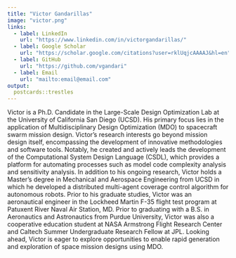 ```yaml
---
title: "Victor Gandarillas"
image: "victor.png"
links:
  - label: LinkedIn
    url: "https://www.linkedin.com/in/victorgandarillas/"
  - label: Google Scholar
    url: "https://scholar.google.com/citations?user=rklUqjcAAAAJ&hl=en"
  - label: GitHub
    url: "https://github.com/vgandari"
  - label: Email
    url: "mailto:email@email.com"
output:
  postcards::trestles
---
```

 
Victor is a Ph.D. Candidate in the Large-Scale Design Optimization Lab at the 
University of California San Diego (UCSD). His primary focus lies in the 
application of Multidisciplinary Design Optimization (MDO) to spacecraft swarm 
mission design. Victor's research interests go beyond mission design itself, 
encompassing the development of innovative methodologies and software tools. 
Notably, he created and actively leads the development of the Computational 
System Design Language (CSDL), which provides a platform for automating 
processes such as model code complexity analysis and sensitivity analysis. In 
addition to his ongoing research, Victor holds a Master's degree in Mechanical 
and Aerospace Engineering from UCSD in which he developed a distributed 
multi-agent coverage control algorithm for autonomous robots. Prior to his 
graduate studies, Victor was an aeronautical engineer in the Lockheed Martin 
F-35 flight test program at Patuxent River Naval Air Station, MD. Prior to 
graduating with a B.S. in Aeronautics and Astronautics from Purdue University, 
Victor was also a cooperative education student at NASA Armstrong Flight 
Research Center and Caltech Summer Undergraduate Research Fellow at JPL. 
Looking ahead, Victor is eager to explore opportunities to enable rapid 
generation and exploration of space mission designs using MDO.
